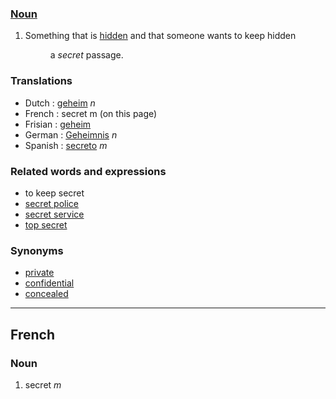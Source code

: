 ===[[Noun]]===
#Something that is [[hidden]] and that someone wants to keep hidden
#:a ''secret'' passage.
===Translations===
* Dutch : [[geheim]] ''n''
* French : secret m (on this page)
* Frisian : [[geheim]]
* German : [[Geheimnis]] ''n''
* Spanish : [[secreto]] ''m''
===Related words and expressions===
* to keep secret
* [[secret police]]
* [[secret service]]
* [[top secret]]

===Synonyms===
*[[private]]
*[[confidential]]
*[[concealed]]

----
==French==
===Noun===
# secret ''m''